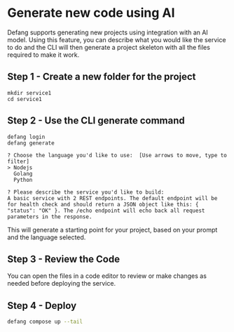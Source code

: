 
# Generate new code using AI

Defang supports generating new projects using integration with an AI model. Using this feature, you can describe what you would like the service to do and the CLI will then generate a project skeleton with all the files required to make it work.


## Step 1 - Create a new folder for the project
```text
mkdir service1
cd service1
```

## Step 2 - Use the CLI generate command

```text
defang login
defang generate

? Choose the language you'd like to use:  [Use arrows to move, type to filter]
> Nodejs
  Golang
  Python

? Please describe the service you'd like to build:
A basic service with 2 REST endpoints. The default endpoint will be for health check and should return a JSON object like this: { "status": "OK" }. The /echo endpoint will echo back all request parameters in the response.
```

This will generate a starting point for your project, based on your prompt and the language selected.


## Step 3 - Review the Code
You can open the files in a code editor to review or make changes as needed before deploying the service.

## Step 4 - Deploy

```bash
defang compose up --tail
```



